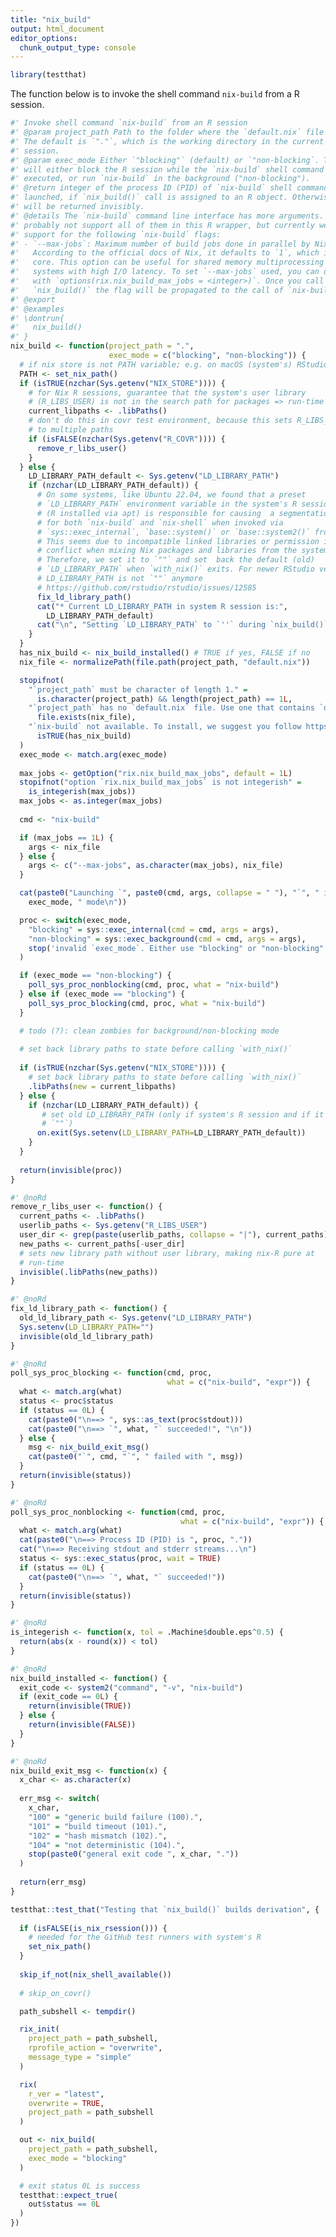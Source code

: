 ```yaml
---
title: "nix_build"
output: html_document
editor_options:
  chunk_output_type: console
---
```


```r
library(testthat)
```

The function below is to invoke the shell command `nix-build` from a R 
session.

```r
#' Invoke shell command `nix-build` from an R session
#' @param project_path Path to the folder where the `default.nix` file resides. 
#' The default is `"."`, which is the working directory in the current R
#' session.
#' @param exec_mode Either `"blocking"` (default) or `"non-blocking`. This
#' will either block the R session while the `nix-build` shell command is
#' executed, or run `nix-build` in the background ("non-blocking").
#' @return integer of the process ID (PID) of `nix-build` shell command
#' launched, if `nix_build()` call is assigned to an R object. Otherwise, it 
#' will be returned invisibly.
#' @details The `nix-build` command line interface has more arguments. We will
#' probably not support all of them in this R wrapper, but currently we have
#' support for the following `nix-build` flags:
#' - `--max-jobs`: Maximum number of build jobs done in parallel by Nix.
#'   According to the official docs of Nix, it defaults to `1`, which is one
#'   core. This option can be useful for shared memory multiprocessing or
#'   systems with high I/O latency. To set `--max-jobs` used, you can declare
#'   with `options(rix.nix_build_max_jobs = <integer>)`. Once you call
#'   `nix_build()` the flag will be propagated to the call of `nix-build`.
#' @export
#' @examples
#' \dontrun{
#'   nix_build()
#' }
nix_build <- function(project_path = ".",
                      exec_mode = c("blocking", "non-blocking")) {
  # if nix store is not PATH variable; e.g. on macOS (system's) RStudio
  PATH <- set_nix_path()
  if (isTRUE(nzchar(Sys.getenv("NIX_STORE")))) {
    # for Nix R sessions, guarantee that the system's user library 
    # (R_LIBS_USER) is not in the search path for packages => run-time purity
    current_libpaths <- .libPaths()
    # don't do this in covr test environment, because this sets R_LIBS_USER
    # to multiple paths
    if (isFALSE(nzchar(Sys.getenv("R_COVR")))) {
      remove_r_libs_user()
    }
  } else {
    LD_LIBRARY_PATH_default <- Sys.getenv("LD_LIBRARY_PATH")
    if (nzchar(LD_LIBRARY_PATH_default)) {
      # On some systems, like Ubuntu 22.04, we found that a preset 
      # `LD_LIBRARY_PATH` environment variable in the system's R session
      # (R installed via apt) is responsible for causing  a segmentation fault
      # for both `nix-build` and `nix-shell` when invoked via 
      # `sys::exec_internal`, `base::system()` or `base::system2()` from R.
      # This seems due to incompatible linked libraries or permission issue that
      # conflict when mixing Nix packages and libraries from the system.
      # Therefore, we set it to `""` and set  back the default (old)
      # `LD_LIBRARY_PATH` when `with_nix()` exits. For newer RStudio versions,
      # LD_LIBRARY_PATH is not `""` anymore
      # https://github.com/rstudio/rstudio/issues/12585
      fix_ld_library_path()
      cat("* Current LD_LIBRARY_PATH in system R session is:",
        LD_LIBRARY_PATH_default)
      cat("\n", "Setting `LD_LIBRARY_PATH` to `''` during `nix_build()`")
    }
  }
  has_nix_build <- nix_build_installed() # TRUE if yes, FALSE if no
  nix_file <- normalizePath(file.path(project_path, "default.nix"))

  stopifnot(
    "`project_path` must be character of length 1." =
      is.character(project_path) && length(project_path) == 1L,
    "`project_path` has no `default.nix` file. Use one that contains `default.nix`" =
      file.exists(nix_file),
    "`nix-build` not available. To install, we suggest you follow https://zero-to-nix.com/start/install ." =
      isTRUE(has_nix_build)
  )
  exec_mode <- match.arg(exec_mode)
 
  max_jobs <- getOption("rix.nix_build_max_jobs", default = 1L)
  stopifnot("option `rix.nix_build_max_jobs` is not integerish" =
    is_integerish(max_jobs))
  max_jobs <- as.integer(max_jobs)
  
  cmd <- "nix-build"

  if (max_jobs == 1L) {
    args <- nix_file
  } else {
    args <- c("--max-jobs", as.character(max_jobs), nix_file)
  }

  cat(paste0("Launching `", paste0(cmd, args, collapse = " "), "`", " in ",
    exec_mode, " mode\n"))

  proc <- switch(exec_mode,
    "blocking" = sys::exec_internal(cmd = cmd, args = args),
    "non-blocking" = sys::exec_background(cmd = cmd, args = args),
    stop('invalid `exec_mode`. Either use "blocking" or "non-blocking"')
  )

  if (exec_mode == "non-blocking") {
    poll_sys_proc_nonblocking(cmd, proc, what = "nix-build")
  } else if (exec_mode == "blocking") {
    poll_sys_proc_blocking(cmd, proc, what = "nix-build")
  }

  # todo (?): clean zombies for background/non-blocking mode
  
  # set back library paths to state before calling `with_nix()`
  
  if (isTRUE(nzchar(Sys.getenv("NIX_STORE")))) {
    # set back library paths to state before calling `with_nix()`
    .libPaths(new = current_libpaths)
  } else {
    if (nzchar(LD_LIBRARY_PATH_default)) {
       # set old LD_LIBRARY_PATH (only if system's R session and if it wasn't
       # `""`)
      on.exit(Sys.setenv(LD_LIBRARY_PATH=LD_LIBRARY_PATH_default))
    }
  }
  
  return(invisible(proc))
}

#' @noRd
remove_r_libs_user <- function() {
  current_paths <- .libPaths()
  userlib_paths <- Sys.getenv("R_LIBS_USER")
  user_dir <- grep(paste(userlib_paths, collapse = "|"), current_paths)
  new_paths <- current_paths[-user_dir]
  # sets new library path without user library, making nix-R pure at 
  # run-time
  invisible(.libPaths(new_paths))
}

#' @noRd
fix_ld_library_path <- function() {
  old_ld_library_path <- Sys.getenv("LD_LIBRARY_PATH")
  Sys.setenv(LD_LIBRARY_PATH="")
  invisible(old_ld_library_path)
}

#' @noRd
poll_sys_proc_blocking <- function(cmd, proc,
                                   what = c("nix-build", "expr")) {
  what <- match.arg(what)
  status <- proc$status
  if (status == 0L) {
    cat(paste0("\n==> ", sys::as_text(proc$stdout)))
    cat(paste0("\n==> `", what, "` succeeded!", "\n"))
  } else {
    msg <- nix_build_exit_msg()
    cat(paste0("`", cmd, "`", " failed with ", msg))
  }
  return(invisible(status))
}

#' @noRd
poll_sys_proc_nonblocking <- function(cmd, proc, 
                                      what = c("nix-build", "expr")) {
  what <- match.arg(what)
  cat(paste0("\n==> Process ID (PID) is ", proc, "."))
  cat("\n==> Receiving stdout and stderr streams...\n")
  status <- sys::exec_status(proc, wait = TRUE)
  if (status == 0L) {
    cat(paste0("\n==> `", what, "` succeeded!"))
  }
  return(invisible(status))
}

#' @noRd
is_integerish <- function(x, tol = .Machine$double.eps^0.5) {
  return(abs(x - round(x)) < tol)
}

#' @noRd
nix_build_installed <- function() {
  exit_code <- system2("command", "-v", "nix-build")
  if (exit_code == 0L) {
    return(invisible(TRUE))
  } else {
    return(invisible(FALSE))
  }
}

#' @noRd
nix_build_exit_msg <- function(x) {
  x_char <- as.character(x)
  
  err_msg <- switch(
    x_char,
    "100" = "generic build failure (100).",
    "101" = "build timeout (101).",
    "102" = "hash mismatch (102).",
    "104" = "not deterministic (104).",
    stop(paste0("general exit code ", x_char, "."))
  )
  
  return(err_msg)
}
```

```r

testthat::test_that("Testing that `nix_build()` builds derivation", {
  
  if (isFALSE(is_nix_rsession())) {
    # needed for the GitHub test runners with system's R
    set_nix_path()
  }
  
  skip_if_not(nix_shell_available())
  
  # skip_on_covr()

  path_subshell <- tempdir()

  rix_init(
    project_path = path_subshell,
    rprofile_action = "overwrite",
    message_type = "simple"
  )

  rix(
    r_ver = "latest",
    overwrite = TRUE,
    project_path = path_subshell
  )

  out <- nix_build(
    project_path = path_subshell,
    exec_mode = "blocking"
  )

  # exit status 0L is success
  testthat::expect_true(
    out$status == 0L
  )
})
```